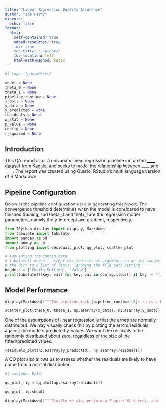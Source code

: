 ```yaml
---
title: "Linear Regression Quality Assurance"
author: "Joe Perry"
execute:
  echo: false
format:
  html:
    self-contained: true
    embed-resources: true
    toc: true
    toc-title: "Contents"
    toc-location: left
    html-math-method: katex
---
```


```python
#| tags: [parameters]

model = None
theta_0 = None
theta_1 = None
pipeline_runtime = None
x_data = None
y_data = None
y_predicted = None
residuals = None
w_stat = None
p_value = None
config = None
r_squared = None

```

## Introduction

This QA report is for a univariate linear regression pipeline run on the [____ dataset](https://www.kaggle.com/datasets/abrambeyer/openintro-possum) from Kaggle, and seeks to model the relationship between ____ and ____. The report was created using Quarto, RStudio's multi-language version of R Markdown.

## Pipeline Configuration

Below is the pipeline configuration used in generating this report. The convergence threshold determines when the model is considered to have finished training, and theta_0 and theta_1 are the regression model parameters, namely the y-intercept and gradient, respectively.

```python

from IPython.display import display, Markdown
from tabulate import tabulate
import pandas as pd
import numpy as np
from plotting import residuals_plot, qq_plot, scatter_plot

# Tabulating the config data
# tabulate() doesn't accept dictionaries as arguments so we are converting
# the dict to a list of lists, ignoring the file_path setting
headers = ["Config Setting", "Value"]
print(tabulate([[key, val] for key, val in config.items() if key != "file_path"], headers = headers))
```

## Model Performance

```python

display(Markdown(f"""The pipeline took {pipeline_runtime:.3}s to run. Below we see the best fit line of the model plotted alongside the data. The model has a coefficient of determination (R^2) of {r_squared:.5}, and the predicted intercept and gradient values are {theta_0:.3} and {theta_1:.3} respectively."""))
```


```python

scatter_plot(theta_0, theta_1, np.asarray(x_data), np.asarray(y_data))
```

One of the assumptions of linear regression is that the errors are normally distributed. 
We may visually check this by plotting the errors/residuals against the model's predicted 
y-values. We want the residuals to be randomly distributed about zero, regardless of the 
size of the fitted/predicted values.

```python

residuals_plot(np.asarray(y_predicted), np.asarray(residuals))
```

A QQ plot also allows us to assess whether the residuals are likely to have come from a normal 
distribution.

```python
#| include: False

qq_plot_fig = qq_plot(np.asarray(residuals))
```

```python

qq_plot_fig.show()
```


```python

display(Markdown(f"""Finally we also perform a Shapiro-Wilk test, and find a Wilk-statistic of {w_stat:.3} and a p-value of {p_value:.3} for the residuals. """))
```